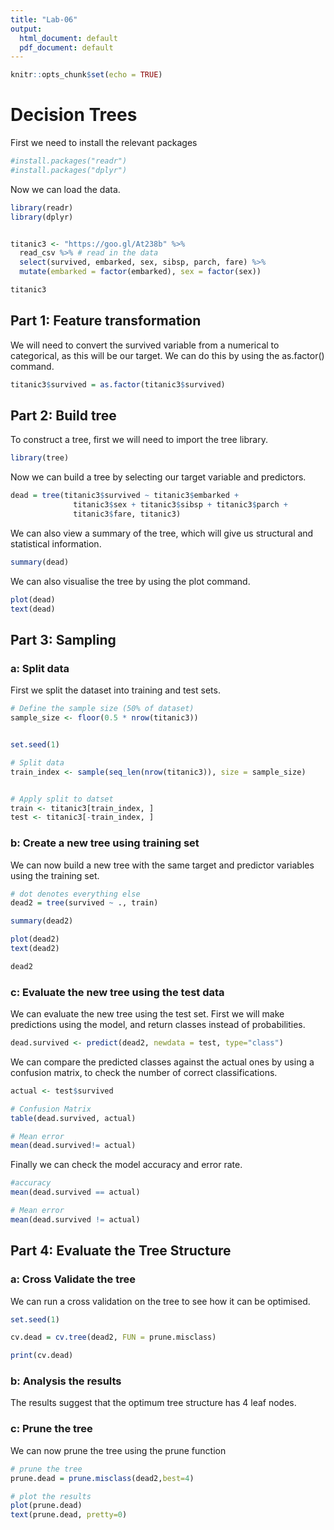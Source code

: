 ```yaml
---
title: "Lab-06"
output:
  html_document: default
  pdf_document: default
---
```



```r
knitr::opts_chunk$set(echo = TRUE)
```

# Decision Trees

First we need to install the relevant packages
```r
#install.packages("readr")
#install.packages("dplyr")

```

Now we can load the data.
```r
library(readr)
library(dplyr)


titanic3 <- "https://goo.gl/At238b" %>%
  read_csv %>% # read in the data
  select(survived, embarked, sex, sibsp, parch, fare) %>%
  mutate(embarked = factor(embarked), sex = factor(sex))

titanic3
```


## Part 1:  Feature transformation

We will need to convert the survived variable from a numerical to categorical, as this will be our target.  We can do this by using the as.factor() command.
```r
titanic3$survived = as.factor(titanic3$survived)

```


## Part 2: Build tree


To construct a tree, first we will need to import the tree library.
```r
library(tree)
```

Now we can build a tree by selecting our target variable and predictors.
```r
dead = tree(titanic3$survived ~ titanic3$embarked + 
              titanic3$sex + titanic3$sibsp + titanic3$parch +
              titanic3$fare, titanic3)
```

We can also view a summary of the tree, which will give us structural and statistical information.
```r
summary(dead)
```

We can also visualise the tree by using the plot command.
```r
plot(dead)
text(dead)
```

## Part 3: Sampling 

### a: Split data 

First we split the dataset into training and test sets.
```r
# Define the sample size (50% of dataset)
sample_size <- floor(0.5 * nrow(titanic3))


set.seed(1)

# Split data
train_index <- sample(seq_len(nrow(titanic3)), size = sample_size)


# Apply split to datset
train <- titanic3[train_index, ]
test <- titanic3[-train_index, ]
```


### b: Create a new tree using training set

We can now build a new tree with the same target and predictor variables using the training set.
```r
# dot denotes everything else
dead2 = tree(survived ~ ., train)

summary(dead2)

plot(dead2)
text(dead2)

dead2
```


### c: Evaluate the new tree using the test data

We can evaluate the new tree using the test set. First we will make predictions using the model, and return classes instead of probabilities.
```r
dead.survived <- predict(dead2, newdata = test, type="class") 

```


We can compare the predicted classes against the actual ones by using a confusion matrix, to check the number of correct classifications.
```r
actual <- test$survived 

# Confusion Matrix
table(dead.survived, actual)

# Mean error
mean(dead.survived!= actual)

```

Finally we can check the model accuracy and error rate. 
```r
#accuracy
mean(dead.survived == actual)

# Mean error
mean(dead.survived != actual)

```

## Part 4: Evaluate the Tree Structure 

### a: Cross Validate the tree


We can run a cross validation on the tree to see how it can be optimised.
```r
set.seed(1)

cv.dead = cv.tree(dead2, FUN = prune.misclass)

print(cv.dead)
```

### b: Analysis the results
 
The results suggest that the optimum tree structure has 4 leaf nodes.

### c: Prune the tree

We can now prune the tree using the prune function
```r
# prune the tree
prune.dead = prune.misclass(dead2,best=4)

# plot the results
plot(prune.dead) 
text(prune.dead, pretty=0)
```
